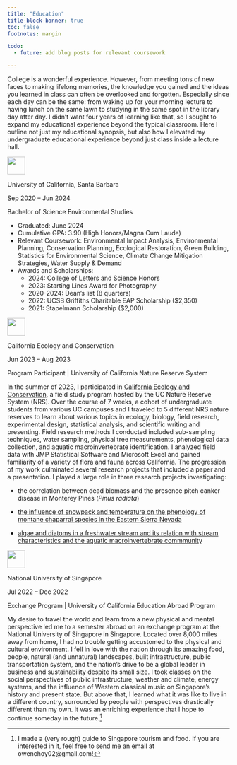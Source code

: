 ```yaml
---
title: "Education"
title-block-banner: true
toc: false
footnotes: margin 

todo:
  - future: add blog posts for relevant coursework

---
```


::: {.red-block}
<p id="red-block-text">
College is a wonderful experience. However, from meeting tons of new faces to making lifelong memories, the knowledge you gained and the ideas you learned in class can often be overlooked and forgotten. Especially since each day can be the same: from waking up for your morning lecture to having lunch on the same lawn to studying in the same spot in the library day after day. I didn't want four years of learning like that, so I sought to expand my educational experience beyond the typical classroom. Here I outline not just my educational synopsis, but also how I elevated my undergraduate educational experience beyond just class inside a lecture hall. 
</p>
:::

::: gray-block
::: logo
::: right
![](logos/UCSBlogo.png){fig-alt="University of California Santa Barbara Logo" height="40"}
:::
:::

::: underline1
::: {#school-padding}
[University of California, Santa Barbara]{.h2} 
:::
:::

[Sep 2020 -- Jun 2024]{.programdate}

[Bachelor of Science Environmental Studies]{.h4}

::: first-line
-   Graduated: June 2024
-   Cumulative GPA: 3.90 (High Honors/Magna Cum Laude)
-   Relevant Coursework: Environmental Impact Analysis, Environmental Planning, Conservation Planning, Ecological Restoration, Green Building, Statistics for Environmental Science, Climate Change Mitigation Strategies, Water Supply & Demand
-   Awards and Scholarships:
    -   2024: College of Letters and Science Honors
    -   2023: Starting Lines Award for Photography
    -   2020-2024: Dean's list (8 quarters)
    -   2022: UCSB Griffiths Charitable EAP Scholarship (\$2,350)
    -   2021: Stapelmann Scholarship (\$2,000)
:::
:::

<!-- extra line -->

::: gray-block
::: logo
::: right
![](logos/ceclogo.png){fig-alt="California Ecology and Conservation Logo" height="40"}
:::
:::

::: underline1
::: {#school-padding}
[California Ecology and Conservation]{.h2}
:::
:::

[Jun 2023 -- Aug 2023]{.programdate}

[Program Participant \| University of California Nature Reserve System]{.h4}

::: first-line
In the summer of 2023, I participated in [California Ecology and Conservation](https://ucnrs.org/teaching/cec/), a field study program hosted by the UC Nature Reserve System (NRS). Over the course of 7 weeks, a cohort of undergraduate students from various UC campuses and I traveled to 5 different NRS nature reserves to learn about various topics in ecology, biology, field research, experimental design, statistical analysis, and scientific writing and presenting. Field research methods I conducted included sub-sampling techniques, water sampling, physical tree measurements, phenological data collection, and aquatic macroinvertebrate identification. I analyzed field data with JMP Statistical Software and Microsoft Excel and gained familiarity of a variety of flora and fauna across California. The progression of my work culminated several research projects that included a paper and a presentation. I played a large role in three research projects investigating:
:::

-   the correlation between dead biomass and the presence pitch canker disease in Monterey Pines (*Pinus radiata*)

-   [the influence of snowpack and temperature on the phenology of montane chaparral species in the Eastern Sierra Nevada](https://owenchoy.github.io/portfolio/phenology/)

-   [algae and diatoms in a freshwater stream and its relation with stream characteristics and the aquatic macroinvertebrate commmunity](https://owenchoy.github.io/portfolio/algae/)
:::

::: gray-block
::: logo
::: right
![](logos/nuslogo.png){fig-alt="National University of Singapore Logo" height="40"}
:::
:::

::: underline1
::: {#school-padding}
[National University of Singapore]{.h2}
:::
:::

[Jul 2022 -- Dec 2022]{.programdate}

[Exchange Program \| University of California Education Abroad Program]{.h4}

::: first-line
My desire to travel the world and learn from a new physical and mental perspective led me to a semester abroad on an exchange program at the National University of Singapore in Singapore. Located over 8,000 miles away from home, I had no trouble getting accustomed to the physical and cultural environment. I fell in love with the nation through its amazing food, people, natural (and unnatural) landscapes, built infrastructure, public transportation system, and the nation's drive to be a global leader in business and sustainability despite its small size. I took classes on the social perspectives of public infrastructure, weather and climate, energy systems, and the influence of Western classical music on Singapore's history and present state. But above that, I learned what it was like to live in a different country, surrounded by people with perspectives drastically different than my own. It was an enriching experience that I hope to continue someday in the future.[^1]
:::
:::

[^1]: I made a (very rough) guide to Singapore tourism and food. If you are interested in it, feel free to send me an email at owenchoy02\@gmail.com!
